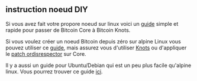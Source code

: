 ## instruction noeud DIY

Si vous avez fait votre propore noeud sur linux voici un [guide](https://jesterhodl.com/raspibolt-replacing-bitcoin-core-with-knots/) simple et rapide pour passer de Bitcoin Core à Bitcoin Knots.

Si vous voulez créer un noeud Bitcoin depuis zéro sur alpine Linux vous pouvez utiliser ce [guide](https://microbolt.guide/en-US), mais assurez vous d'utiliser [Knots](https://microbolt.guide/en-US/bitcoin/bitcoin-client/bitcoin-knots) ou d'appliquer le [patch ordisrespector](https://microbolt.guide/en-US/bitcoin/bitcoin-client/bitcoin-core#apply-patches) sur Core.

Il y a aussi un guide pour Ubuntu/Debian qui est un peu plus facile qu'alpine linux. Vous pourrez trouver ce guide [ici](https://scratch-knots.orangepill.ovh).